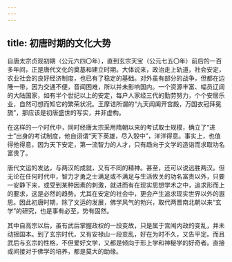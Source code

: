 ```yaml
---
---
---
```

title: 初唐时期的文化大势
---




自唐太宗贞观初期（公元六四〇年），直到玄宗天宝（公元七五〇年）前后的一百多年间，正是唐代文化的奠基和建立时期。大体说来，政治走上轨道，社会安定，农业社会的良好经济制度，也已有了稳定的基础。对外虽有部分的战争，但都在边陲一带，因为交通不便，音闻困难，所以并未影响国内。一个资源丰富、幅员辽阔的大陆国家，如有半个世纪以上的安定，每户人家经三代的勤劳努力，个个安居乐业，自然可想而知它的繁荣状况。王摩诘所谓的“九天阊阖开宫殿，万国衣冠拜冕旒”，那应该是初唐盛世的写实，并非虚构。

在这样的一个时代中，同时经唐太宗采用隋朝以来的考试取士规模，确立了“进士”出身的考试制度，他自诩谓“天下英雄，尽入彀中”，洋洋得意。事实上，也值得他得意，因为天下安定，第一流智力的人才，只有趋向于文学的造诣而求取功名富贵了。

唐代文运的发达，与两汉的成就，又有不同的精神。甚至，还可以说远胜两汉。但无论在任何时代中，智力才勇之士满足或不满足与生活攸关的功名富贵以外，只要一安静下来，或受到某种因素的刺激，就进而有在现实思想学术之中，追求形而上的要求，这是必然的趋势。尤其在安定的社会中，更会产生追求现实世界以外的遐思。因此初唐时期，除了文运的发展，佛学风气的勃兴，取代两晋南北朝以来“玄学”的研究，也是事有必至，势有固然。

其中自高宗以后，虽有武后掌握政权的一段变故，只是属于宫闱内政的变乱，并未动摇国本。到了玄宗时代，又有安禄山一段变乱，好在为时不久，又告平定。而且武后与玄宗的性格，不但爱好文学，又都是倾向于形上学和神秘学的好奇者。直接或间接对于佛学的培养，都是莫大的助缘。
